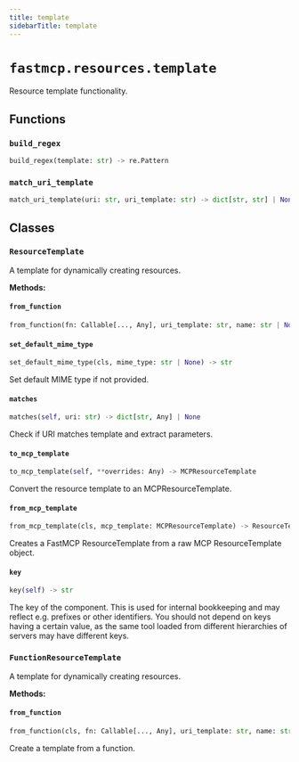```yaml
---
title: template
sidebarTitle: template
---
```


# `fastmcp.resources.template`


Resource template functionality.

## Functions

### `build_regex` <sup><a href="https://github.com/jlowin/fastmcp/blob/main/src/fastmcp/resources/template.py#L28"><Icon icon="github" class="size-4" /></a></sup>

```python
build_regex(template: str) -> re.Pattern
```

### `match_uri_template` <sup><a href="https://github.com/jlowin/fastmcp/blob/main/src/fastmcp/resources/template.py#L44"><Icon icon="github" class="size-4" /></a></sup>

```python
match_uri_template(uri: str, uri_template: str) -> dict[str, str] | None
```

## Classes

### `ResourceTemplate` <sup><a href="https://github.com/jlowin/fastmcp/blob/main/src/fastmcp/resources/template.py#L52"><Icon icon="github" class="size-4" /></a></sup>


A template for dynamically creating resources.


**Methods:**

#### `from_function` <sup><a href="https://github.com/jlowin/fastmcp/blob/main/src/fastmcp/resources/template.py#L69"><Icon icon="github" class="size-4" /></a></sup>

```python
from_function(fn: Callable[..., Any], uri_template: str, name: str | None = None, description: str | None = None, mime_type: str | None = None, tags: set[str] | None = None, enabled: bool | None = None) -> FunctionResourceTemplate
```

#### `set_default_mime_type` <sup><a href="https://github.com/jlowin/fastmcp/blob/main/src/fastmcp/resources/template.py#L90"><Icon icon="github" class="size-4" /></a></sup>

```python
set_default_mime_type(cls, mime_type: str | None) -> str
```

Set default MIME type if not provided.


#### `matches` <sup><a href="https://github.com/jlowin/fastmcp/blob/main/src/fastmcp/resources/template.py#L96"><Icon icon="github" class="size-4" /></a></sup>

```python
matches(self, uri: str) -> dict[str, Any] | None
```

Check if URI matches template and extract parameters.


#### `to_mcp_template` <sup><a href="https://github.com/jlowin/fastmcp/blob/main/src/fastmcp/resources/template.py#L124"><Icon icon="github" class="size-4" /></a></sup>

```python
to_mcp_template(self, **overrides: Any) -> MCPResourceTemplate
```

Convert the resource template to an MCPResourceTemplate.


#### `from_mcp_template` <sup><a href="https://github.com/jlowin/fastmcp/blob/main/src/fastmcp/resources/template.py#L135"><Icon icon="github" class="size-4" /></a></sup>

```python
from_mcp_template(cls, mcp_template: MCPResourceTemplate) -> ResourceTemplate
```

Creates a FastMCP ResourceTemplate from a raw MCP ResourceTemplate object.


#### `key` <sup><a href="https://github.com/jlowin/fastmcp/blob/main/src/fastmcp/resources/template.py#L148"><Icon icon="github" class="size-4" /></a></sup>

```python
key(self) -> str
```

The key of the component. This is used for internal bookkeeping
and may reflect e.g. prefixes or other identifiers. You should not depend on
keys having a certain value, as the same tool loaded from different
hierarchies of servers may have different keys.


### `FunctionResourceTemplate` <sup><a href="https://github.com/jlowin/fastmcp/blob/main/src/fastmcp/resources/template.py#L158"><Icon icon="github" class="size-4" /></a></sup>


A template for dynamically creating resources.


**Methods:**

#### `from_function` <sup><a href="https://github.com/jlowin/fastmcp/blob/main/src/fastmcp/resources/template.py#L179"><Icon icon="github" class="size-4" /></a></sup>

```python
from_function(cls, fn: Callable[..., Any], uri_template: str, name: str | None = None, description: str | None = None, mime_type: str | None = None, tags: set[str] | None = None, enabled: bool | None = None) -> FunctionResourceTemplate
```

Create a template from a function.

